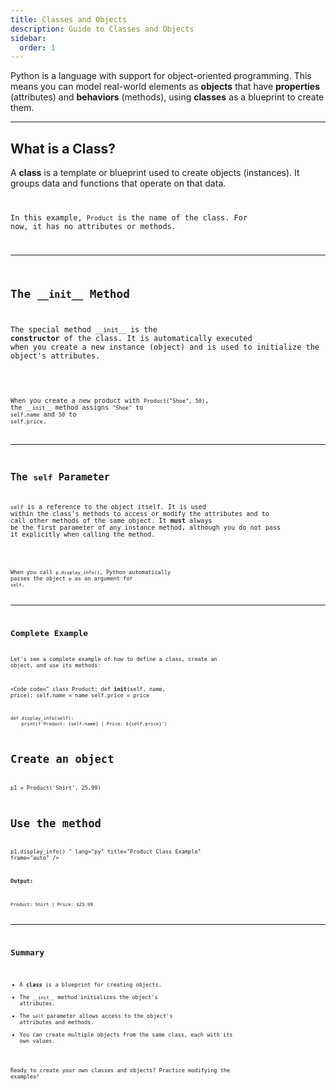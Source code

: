 ```yaml
---
title: Classes and Objects
description: Guide to Classes and Objects
sidebar:
  order: 1
---
```



Python is a language with support for object-oriented programming. This means you can model real-world elements as **objects** that have **properties** (attributes) and **behaviors** (methods), using **classes** as a blueprint to create them.

---

## What is a Class?

A **class** is a template or blueprint used to create objects (instances). It groups data and functions that operate on that data.

<Code 
code="
class Product:
    pass
"
lang="py" 
title="Class Definition" 
mark="highlights"
frame='auto' />

In this example, `Product` is the name of the class. For now, it has no attributes or methods.

---

## The `__init__` Method

The special method `__init__` is the **constructor** of the class. It is automatically executed when you create a new instance (object) and is used to initialize the object's attributes.

<Code 
code="
class Product:
    def __init__(self, name, price):
        self.name = name
        self.price = price
"
lang="py" 
title="Constructor (__init__)" 
mark="highlights"
frame='auto' />

When you create a new product with `Product("Shoe", 50)`, the `__init__` method assigns `"Shoe"` to `self.name` and `50` to `self.price`.

---

## The `self` Parameter

`self` is a reference to the object itself. It is used within the class's methods to access or modify the attributes and to call other methods of the same object. It **must** always be the first parameter of any instance method, although you do not pass it explicitly when calling the method.

<Code 
code="
class Product:
    def display_info(self):
        print(self.name, self.price)
"
lang="py" 
title="Usage of self" 
mark="highlights"
frame='auto' />

When you call `p.display_info()`, Python automatically passes the object `p` as an argument for `self`.

---

## Complete Example

Let's see a complete example of how to define a class, create an object, and use its methods:

<Code
code="
class Product:
    def __init__(self, name, price):
        self.name = name
        self.price = price

    def display_info(self):
        print(f'Product: {self.name} | Price: ${self.price}')

# Create an object
p1 = Product('Shirt', 25.99)

# Use the method
p1.display_info()
"
lang="py"
title="Product Class Example"
frame="auto"
/>

**Output:**
```
Product: Shirt | Price: $25.99
```

---

## Summary

- A **class** is a blueprint for creating objects.
- The `__init__` method initializes the object's attributes.
- The `self` parameter allows access to the object's attributes and methods.
- You can create multiple objects from the same class, each with its own values.

Ready to create your own classes and objects? Practice modifying the examples!
